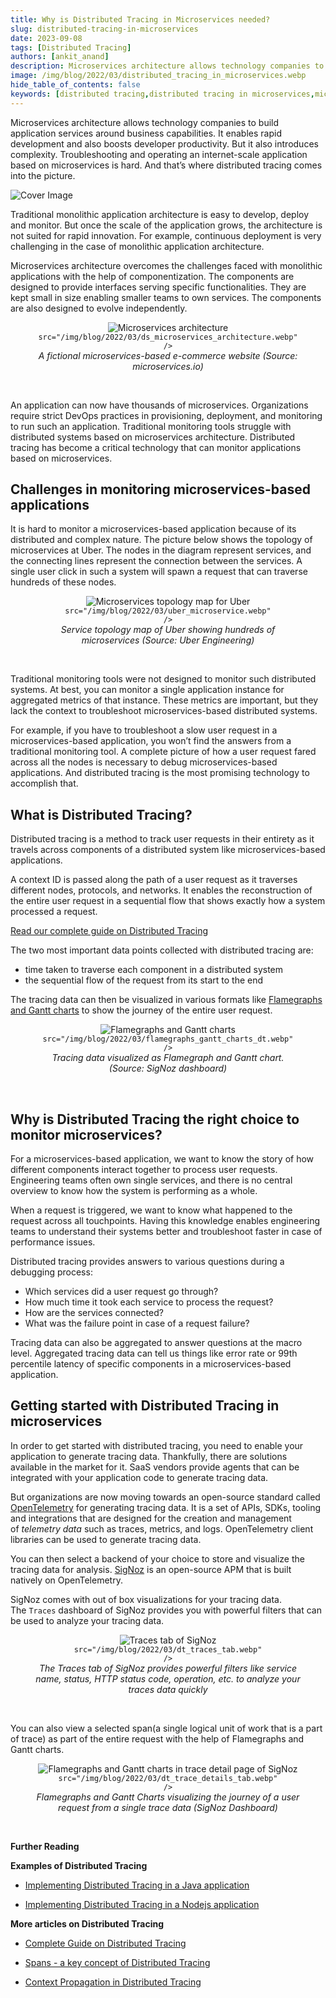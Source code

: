 ```yaml
---
title: Why is Distributed Tracing in Microservices needed?
slug: distributed-tracing-in-microservices
date: 2023-09-08
tags: [Distributed Tracing]
authors: [ankit_anand]
description: Microservices architecture allows technology companies to build application services around business capabilities. It enables rapid development and also boosts developer productivity. But it also introduces complexity. Distributed tracing is the...
image: /img/blog/2022/03/distributed_tracing_in_microservices.webp
hide_table_of_contents: false
keywords: [distributed tracing,distributed tracing in microservices,microservices,traces,open source,signoz]
---
```


<head>
  <link rel="canonical" href="https://signoz.io/blog/distributed-tracing-in-microservices/"/>
</head>



Microservices architecture allows technology companies to build application services around business capabilities. It enables rapid development and also boosts developer productivity. But it also introduces complexity. Troubleshooting and operating an internet-scale application based on microservices is hard. And that’s where distributed tracing comes into the picture.



![Cover Image](/img/blog/2022/03/distributed_tracing_in_microservices.webp)

Traditional monolithic application architecture is easy to develop, deploy and monitor. But once the scale of the application grows, the architecture is not suited for rapid innovation. For example, continuous deployment is very challenging in the case of monolithic application architecture.

Microservices architecture overcomes the challenges faced with monolithic applications with the help of componentization. The components are designed to provide interfaces serving specific functionalities. They are kept small in size enabling smaller teams to own services. The components are also designed to evolve independently.



<figure data-zoomable align='center'>
    <img className="box-shadowed-image"
    alt="Microservices architecture"
    
    src="/img/blog/2022/03/ds_microservices_architecture.webp"
    />
<figcaption><i>A fictional microservices-based e-commerce website (Source: microservices.io)</i></figcaption>
</figure>
<br/>

An application can now have thousands of microservices. Organizations require strict DevOps practices in provisioning, deployment, and monitoring to run such an application. Traditional monitoring tools struggle with distributed systems based on microservices architecture. Distributed tracing has become a critical technology that can monitor applications based on microservices.

## Challenges in monitoring microservices-based applications

It is hard to monitor a microservices-based application because of its distributed and complex nature. The picture below shows the topology of microservices at Uber. The nodes in the diagram represent services, and the connecting lines represent the connection between the services. A single user click in such a system will spawn a request that can traverse hundreds of these nodes.

<figure data-zoomable align='center'>
    <img className="box-shadowed-image"
    alt="Microservices topology map for Uber"
    
    src="/img/blog/2022/03/uber_microservice.webp"
    />
<figcaption><i>Service topology map of Uber showing hundreds of microservices (Source: Uber Engineering)</i></figcaption>
</figure>
<br/>

Traditional monitoring tools were not designed to monitor such distributed systems. At best, you can monitor a single application instance for aggregated metrics of that instance. These metrics are important, but they lack the context to troubleshoot microservices-based distributed systems.

For example, if you have to troubleshoot a slow user request in a microservices-based application, you won’t find the answers from a traditional monitoring tool. A complete picture of how a user request fared across all the nodes is necessary to debug microservices-based applications. And distributed tracing is the most promising technology to accomplish that.

## What is Distributed Tracing?

Distributed tracing is a method to track user requests in their entirety as it travels across components of a distributed system like microservices-based applications.

A context ID is passed along the path of a user request as it traverses different nodes, protocols, and networks. It enables the reconstruction of the entire user request in a sequential flow that shows exactly how a system processed a request.

[Read our complete guide on Distributed Tracing](http://signoz.io/distributed-tracing/)

The two most important data points collected with distributed tracing are:

- time taken to traverse each component in a distributed system
- the sequential flow of the request from its start to the end

The tracing data can then be visualized in various formats like [Flamegraphs and Gantt charts](https://signoz.io/blog/flamegraphs/) to show the journey of the entire user request.

<figure data-zoomable align='center'>
    <img className="box-shadowed-image"
    alt="Flamegraphs and Gantt charts"
    
    src="/img/blog/2022/03/flamegraphs_gantt_charts_dt.webp"
    />
<figcaption><i>Tracing data visualized as Flamegraph and Gantt chart. (Source: SigNoz dashboard)</i></figcaption>
</figure>
<br/>

## Why is Distributed Tracing the right choice to monitor microservices?

For a microservices-based application, we want to know the story of how different components interact together to process user requests. Engineering teams often own single services, and there is no central overview to know how the system is performing as a whole.

When a request is triggered, we want to know what happened to the request across all touchpoints. Having this knowledge enables engineering teams to understand their systems better and troubleshoot faster in case of performance issues.

Distributed tracing provides answers to various questions during a debugging process:

- Which services did a user request go through?
- How much time it took each service to process the request?
- How are the services connected?
- What was the failure point in case of a request failure?

Tracing data can also be aggregated to answer questions at the macro level. Aggregated tracing data can tell us things like error rate or 99th percentile latency of specific components in a microservices-based application.

## Getting started with Distributed Tracing in microservices

In order to get started with distributed tracing, you need to enable your application to generate tracing data. Thankfully, there are solutions available in the market for it. SaaS vendors provide agents that can be integrated with your application code to generate tracing data.

But organizations are now moving towards an open-source standard called <a href = "https://opentelemetry.io/" rel="noopener noreferrer nofollow" target="_blank" >OpenTelemetry</a> for generating tracing data. It is a set of APIs, SDKs, tooling and integrations that are designed for the creation and management of *telemetry data* such as traces, metrics, and logs. OpenTelemetry client libraries can be used to generate tracing data.

You can then select a backend of your choice to store and visualize the tracing data for analysis. [SigNoz](https://signoz.io/) is an open-source APM that is built natively on OpenTelemetry.

SigNoz comes with out of box visualizations for your tracing data. The `Traces` dashboard of SigNoz provides you with powerful filters that can be used to analyze your tracing data.

<figure data-zoomable align='center'>
    <img className="box-shadowed-image"
    alt="Traces tab of SigNoz"
    
    src="/img/blog/2022/03/dt_traces_tab.webp"
    />
<figcaption><i>The Traces tab of SigNoz provides powerful filters like service name, status, HTTP status code, operation, etc. to analyze your traces data quickly</i></figcaption>
</figure>
<br/>

You can also view a selected span(a single logical unit of work that is a part of trace) as part of the entire request with the help of Flamegraphs and Gantt charts.

<figure data-zoomable align='center'>
    <img className="box-shadowed-image"
    alt="Flamegraphs and Gantt charts in trace detail page of SigNoz"
    
    src="/img/blog/2022/03/dt_trace_details_tab.webp"
    />
<figcaption><i>Flamegraphs and Gantt Charts visualizing the journey of a user request from a single trace data (SigNoz Dashboard)</i></figcaption>
</figure>
<br/>

<GetStartedSigNoz />

**Further Reading**

**Examples of Distributed Tracing**

- [Implementing Distributed Tracing in a Java application](https://signoz.io/blog/distributed-tracing-java/)

- [Implementing Distributed Tracing in a Nodejs application](https://signoz.io/blog/distributed-tracing-nodejs/)

**More articles on Distributed Tracing**

- [Complete Guide on Distributed Tracing](https://signoz.io/distributed-tracing/)

- [Spans - a key concept of Distributed Tracing](https://signoz.io/blog/distributed-tracing-span/)

- [Context Propagation in Distributed Tracing](https://signoz.io/blog/context-propagation-in-distributed-tracing/)
